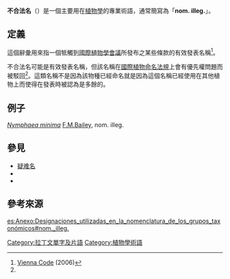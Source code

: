 '''不合法名'''（{{lang-la|nomen illegitimum}}）是一個主要用在[[植物學|植物學]]的專業術語，通常簡寫為「'''nom. illeg.'''」。

==定義==
這個辭彙用來指一個牴觸到[[國際植物學會議|國際植物學會議]]所發布之某些條款的有效發表名稱<ref name=ICBN>[http://ibot.sav.sk/icbn/main.htm Vienna Code] {{Wayback|url=http://ibot.sav.sk/icbn/main.htm |date=20121006231936 }} (2006)</ref>。

不合法名可能是有效發表名稱，但該名稱在[[國際植物命名法規|國際植物命名法規]]上會有優先權問題而被駁回<ref name=ICBN/>。這類名稱不是因為該物種已經命名就是因為這個名稱已經使用在其他植物上而使得在發表時被認為是多餘的。

==例子==
''[[延藥睡蓮|Nymphaea minima]]'' [[弗雷德里克·曼森·貝利|F.M.Bailey]], nom. illeg. 

==參見==
*[[疑难名|疑难名]]
*{{tsl|en|Glossary of botanical terms|植物學術語烈表}}
*{{tsl|en|Nomen conservandum|保留學名}}

== 參考來源 ==
{{reflist}}

[[Category:拉丁文單字及片語|Category:拉丁文單字及片語]]
[[Category:植物學術語|Category:植物學術語]]

[[es:Anexo:Designaciones_utilizadas_en_la_nomenclatura_de_los_grupos_taxonómicos#nom._illeg.|es:Anexo:Designaciones_utilizadas_en_la_nomenclatura_de_los_grupos_taxonómicos#nom._illeg.]]